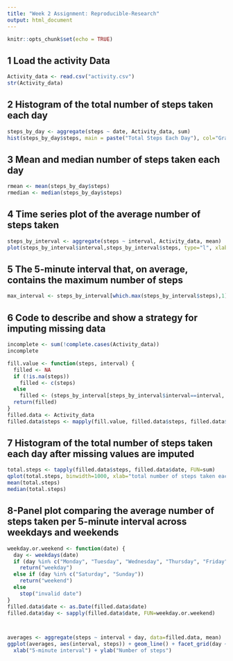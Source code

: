 ---
title: "Week 2 Assignment: Reproducible-Research"
output: html_document
---

```{r setup, include=FALSE}
knitr::opts_chunk$set(echo = TRUE)

```


## 1 Load the activity Data
```{r}
Activity_data <- read.csv("activity.csv")
str(Activity_data)
```

## 2 Histogram of the total number of steps taken each day
```{r}
steps_by_day <- aggregate(steps ~ date, Activity_data, sum)
hist(steps_by_day$steps, main = paste("Total Steps Each Day"), col="Gray", xlab="Number of Steps",ylab="Interval")
```


## 3 Mean and median number of steps taken each day
```{r}
rmean <- mean(steps_by_day$steps)
rmedian <- median(steps_by_day$steps)
```
## 4 Time series plot of the average number of steps taken
```{r}
steps_by_interval <- aggregate(steps ~ interval, Activity_data, mean)
plot(steps_by_interval$interval,steps_by_interval$steps, type="l", xlab="Interval", ylab="Number ofSteps",main="Average Number of Steps per Day by Interval")
```

## 5 The 5-minute interval that, on average, contains the maximum number of steps
```{r}
max_interval <- steps_by_interval[which.max(steps_by_interval$steps),1]
```
## 6 Code to describe and show a strategy for imputing missing data
```{r}
incomplete <- sum(!complete.cases(Activity_data))
incomplete

fill.value <- function(steps, interval) {
  filled <- NA
  if (!is.na(steps))
    filled <- c(steps)
  else
    filled <- (steps_by_interval[steps_by_interval$interval==interval, "steps"])
  return(filled)
}
filled.data <- Activity_data
filled.data$steps <- mapply(fill.value, filled.data$steps, filled.data$interval)
```

## 7 Histogram of the total number of steps taken each day after missing values are imputed
```{r}
total.steps <- tapply(filled.data$steps, filled.data$date, FUN=sum)
qplot(total.steps, binwidth=1000, xlab="total number of steps taken each day")
mean(total.steps)
median(total.steps)
```




## 8-Panel plot comparing the average number of steps taken per 5-minute interval across weekdays and weekends
```{r}
weekday.or.weekend <- function(date) {
  day <- weekdays(date)
  if (day %in% c("Monday", "Tuesday", "Wednesday", "Thursday", "Friday"))
    return("weekday")
  else if (day %in% c("Saturday", "Sunday"))
    return("weekend")
  else
    stop("invalid date")
}
filled.data$date <- as.Date(filled.data$date)
filled.data$day <- sapply(filled.data$date, FUN=weekday.or.weekend)



averages <- aggregate(steps ~ interval + day, data=filled.data, mean)
ggplot(averages, aes(interval, steps)) + geom_line() + facet_grid(day ~ .) +
  xlab("5-minute interval") + ylab("Number of steps")
```